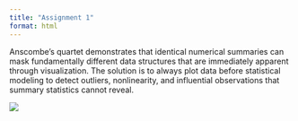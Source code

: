 ```yaml
---
title: "Assignment 1"
format: html
---
```


Anscombe's quartet demonstrates that identical numerical summaries can mask fundamentally different data structures that are immediately apparent through visualization. The solution is to always plot data before statistical modeling to detect outliers, nonlinearity, and influential observations that summary statistics cannot reveal.

![](a1p1.png)

